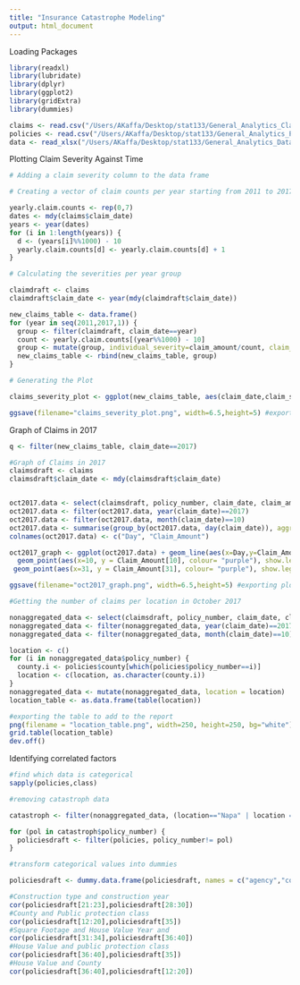 ```yaml
---
title: "Insurance Catastrophe Modeling"
output: html_document
---
```

Loading Packages
```r
library(readxl)
library(lubridate)
library(dplyr)
library(ggplot2)
library(gridExtra)
library(dummies)
```

```r
claims <- read.csv("/Users/AKaffa/Desktop/stat133/General_Analytics_Claims.csv")
policies <- read.csv("/Users/AKaffa/Desktop/stat133/General_Analytics_Policies.csv")
data <- read_xlsx("/Users/AKaffa/Desktop/stat133/General_Analytics_Data.xlsx")
```

Plotting Claim Severity Against Time 
```r
# Adding a claim severity column to the data frame

# Creating a vector of claim counts per year starting from 2011 to 2017

yearly.claim.counts <- rep(0,7)
dates <- mdy(claims$claim_date)
years <- year(dates)
for (i in 1:length(years)) {
  d <- (years[i]%%1000) - 10
  yearly.claim.counts[d] <- yearly.claim.counts[d] + 1
}

# Calculating the severities per year group 

claimdraft <- claims
claimdraft$claim_date <- year(mdy(claimdraft$claim_date))

new_claims_table <- data.frame()
for (year in seq(2011,2017,1)) {
  group <- filter(claimdraft, claim_date==year)
  count <- yearly.claim.counts[(year%%1000) - 10]
  group <- mutate(group, individual_severity=claim_amount/count, claim_severity = sum(claim_amount)/count)
  new_claims_table <- rbind(new_claims_table, group)
}
```


```r
# Generating the Plot

claims_severity_plot <- ggplot(new_claims_table, aes(claim_date,claim_severity)) + theme_classic() + geom_line() + xlab("Date") + ylab("Claim Severity") + geom_point(aes(x= 2017, y = max(claim_severity), colour= "purple"), show.legend = FALSE) + ggtitle("Claim Severities over 7 Years (2012-2017)")

ggsave(filename="claims_severity_plot.png", width=6.5,height=5) #exporting plot to add to the report
```

Graph of Claims in 2017
```r

q <- filter(new_claims_table, claim_date==2017)

#Graph of Claims in 2017
claimsdraft <- claims
claimsdraft$claim_date <- mdy(claimsdraft$claim_date)


oct2017.data <- select(claimsdraft, policy_number, claim_date, claim_amount)
oct2017.data <- filter(oct2017.data, year(claim_date)==2017)
oct2017.data <- filter(oct2017.data, month(claim_date)==10)
oct2017.data <- summarise(group_by(oct2017.data, day(claim_date)), aggregate.amount = sum(claim_amount)) # Aggregating daily claim amounts
colnames(oct2017.data) <- c("Day", "Claim_Amount")

oct2017_graph <- ggplot(oct2017.data) + geom_line(aes(x=Day,y=Claim_Amount)) + labs(x="Date", y="Claim Amount", title ="Claim Amounts Through October Northern California Wildfires") + theme_classic() + 
  geom_point(aes(x=10, y = Claim_Amount[10], colour= "purple"), show.legend = FALSE) +
 geom_point(aes(x=31, y = Claim_Amount[31], colour= "purple"), show.legend = FALSE) 

ggsave(filename="oct2017_graph.png", width=6.5,height=5) #exporting plot to add to the report
```


```r
#Getting the number of claims per location in October 2017 

nonaggregated_data <- select(claimsdraft, policy_number, claim_date, claim_amount)
nonaggregated_data <- filter(nonaggregated_data, year(claim_date)==2017)
nonaggregated_data <- filter(nonaggregated_data, month(claim_date)==10)

location <- c()
for (i in nonaggregated_data$policy_number) {  
  county.i <- policies$county[which(policies$policy_number==i)]
  location <- c(location, as.character(county.i))
}  
nonaggregated_data <- mutate(nonaggregated_data, location = location)
location_table <- as.data.frame(table(location))

#exporting the table to add to the report
png(filename = "location_table.png", width=250, height=250, bg="white")
grid.table(location_table)
dev.off()
```

Identifying correlated factors 
```r
#find which data is categorical
sapply(policies,class)

#removing catastroph data

catastroph <- filter(nonaggregated_data, (location=="Napa" | location =="Solano" | location =="Sonoma"))

for (pol in catastroph$policy_number) {
  policiesdraft <- filter(policies, policy_number!= pol)
}

#transform categorical values into dummies 

policiesdraft <- dummy.data.frame(policiesdraft, names = c("agency","county","construction_type", "roof_type", "construction_year","square_footage","house_value"))

#Construction type and construction year 
cor(policiesdraft[21:23],policiesdraft[28:30])
#County and Public protection class
cor(policiesdraft[12:20],policiesdraft[35])
#Square Footage and House Value Year and 
cor(policiesdraft[31:34],policiesdraft[36:40])
#House Value and public protection class
cor(policiesdraft[36:40],policiesdraft[35])
#House Value and County
cor(policiesdraft[36:40],policiesdraft[12:20])


```

